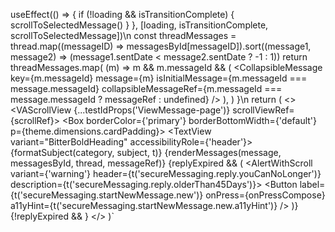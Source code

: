 
useEffect(() => {
    if (!loading && isTransitionComplete) {
      scrollToSelectedMessage()
    }
}, [loading, isTransitionComplete, scrollToSelectedMessage])\n
  const threadMessages = thread.map((messageID) => messagesById[messageID]).sort((message1, message2) => (message1.sentDate < message2.sentDate ? -1 : 1))
  return threadMessages.map(
    (m) =>
      m &&
      m.messageId && (
        <CollapsibleMessage
          key={m.messageId}
          message={m}
          isInitialMessage={m.messageId === message.messageId}
          collapsibleMessageRef={m.messageId === message.messageId ? messageRef : undefined}
        />
      ),
  )
}\n
return (
<>
    <VAScrollView {...testIdProps('ViewMessage-page')} scrollViewRef={scrollRef}>
    <Box mt={theme.dimensions.standardMarginBetween} mb={theme.dimensions.condensedMarginBetween}>
        <Box borderColor={'primary'} borderBottomWidth={'default'} p={theme.dimensions.cardPadding}>
        <TextView variant="BitterBoldHeading" accessibilityRole={'header'}>
            {formatSubject(category, subject, t)}
        </TextView>
        </Box>
        {renderMessages(message, messagesById, thread, messageRef)}
    </Box>
    {replyExpired && (
        <Box mt={theme.dimensions.standardMarginBetween} mx={theme.dimensions.gutter} mb={theme.dimensions.contentMarginBottom}>
        <AlertWithScroll variant={'warning'} header={t('secureMessaging.reply.youCanNoLonger')} description={t('secureMessaging.reply.olderThan45Days')}>
            <Box mt={theme.dimensions.standardMarginBetween}>
            <Button
                label={t('secureMessaging.startNewMessage.new')}
                onPress={onPressCompose}
                a11yHint={t('secureMessaging.startNewMessage.new.a11yHint')}
            />
            </Box>
        </AlertWithScroll>
        </Box>
    )}
    </VAScrollView>
    {!replyExpired && <ReplyMessageButton messageID={messageID} />}
</>
)`

<HooksInfo componentName="useAutoScrollToElement" example={exampleString} />
